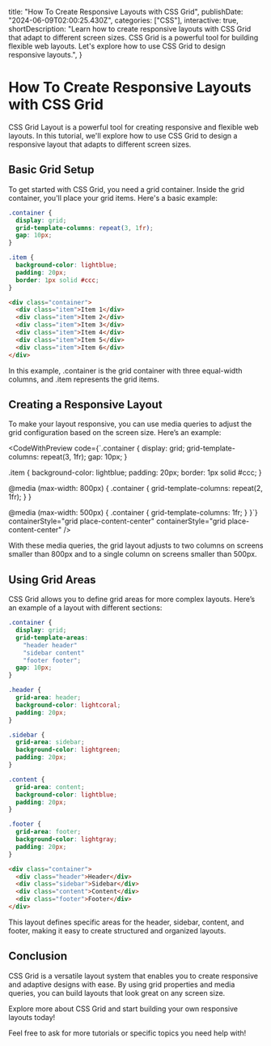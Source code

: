   title: "How To Create Responsive Layouts with CSS Grid",
  publishDate: "2024-06-09T02:00:25.430Z",
  categories: ["CSS"],
  interactive: true,
  shortDescription:
    "Learn how to create responsive layouts with CSS Grid that adapt to different screen sizes. CSS Grid is a powerful tool for building flexible web layouts. Let's explore how to use CSS Grid to design responsive layouts.",
}


# How To Create Responsive Layouts with CSS Grid

CSS Grid Layout is a powerful tool for creating responsive and flexible web layouts. In this tutorial, we'll explore how to use CSS Grid to design a responsive layout that adapts to different screen sizes.

## Basic Grid Setup

To get started with CSS Grid, you need a grid container. Inside the grid container, you'll place your grid items. Here's a basic example:

<PerspectiveCard />

```css
.container {
  display: grid;
  grid-template-columns: repeat(3, 1fr);
  gap: 10px;
}

.item {
  background-color: lightblue;
  padding: 20px;
  border: 1px solid #ccc;
}
```

```html
<div class="container">
  <div class="item">Item 1</div>
  <div class="item">Item 2</div>
  <div class="item">Item 3</div>
  <div class="item">Item 4</div>
  <div class="item">Item 5</div>
  <div class="item">Item 6</div>
</div>
```

In this example, .container is the grid container with three equal-width columns, and .item represents the grid items.

## Creating a Responsive Layout

To make your layout responsive, you can use media queries to adjust the grid configuration based on the screen size. Here’s an example:

<CodeWithPreview
  code={`.container {
  display: grid;
  grid-template-columns: repeat(3, 1fr);
  gap: 10px;
}

.item {
background-color: lightblue;
padding: 20px;
border: 1px solid #ccc;
}

@media (max-width: 800px) {
.container {
grid-template-columns: repeat(2, 1fr);
}
}

@media (max-width: 500px) {
.container {
grid-template-columns: 1fr;
}
}`}
containerStyle="grid place-content-center"
containerStyle="grid place-content-center"
/>

With these media queries, the grid layout adjusts to two columns on screens smaller than 800px and to a single column on screens smaller than 500px.

## Using Grid Areas

CSS Grid allows you to define grid areas for more complex layouts. Here’s an example of a layout with different sections:

```css
.container {
  display: grid;
  grid-template-areas:
    "header header"
    "sidebar content"
    "footer footer";
  gap: 10px;
}

.header {
  grid-area: header;
  background-color: lightcoral;
  padding: 20px;
}

.sidebar {
  grid-area: sidebar;
  background-color: lightgreen;
  padding: 20px;
}

.content {
  grid-area: content;
  background-color: lightblue;
  padding: 20px;
}

.footer {
  grid-area: footer;
  background-color: lightgray;
  padding: 20px;
}
```

```html
<div class="container">
  <div class="header">Header</div>
  <div class="sidebar">Sidebar</div>
  <div class="content">Content</div>
  <div class="footer">Footer</div>
</div>
```

This layout defines specific areas for the header, sidebar, content, and footer, making it easy to create structured and organized layouts.

## Conclusion

CSS Grid is a versatile layout system that enables you to create responsive and adaptive designs with ease. By using grid properties and media queries, you can build layouts that look great on any screen size.

Explore more about CSS Grid and start building your own responsive layouts today!

Feel free to ask for more tutorials or specific topics you need help with!
